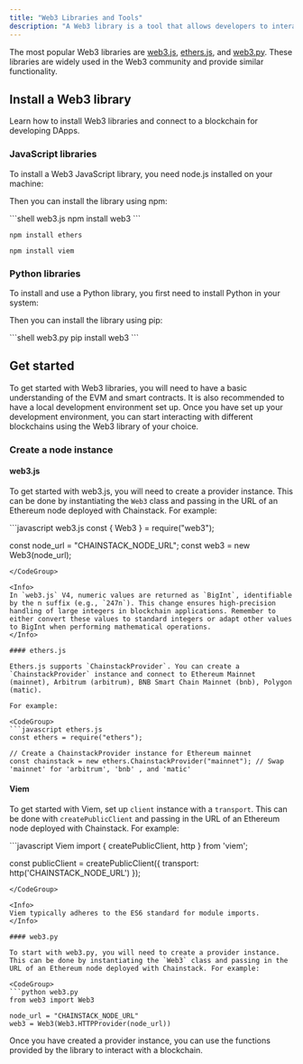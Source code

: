 ---
title: "Web3 Libraries and Tools"
description: "A Web3 library is a tool that allows developers to interact with blockchains. These libraries provide an easy-to-use interface for developers to build decentralized applications (DApps) and interact and retrieve data from a blockchain."
---


The most popular Web3 libraries are [web3.js](https://web3js.readthedocs.io/), [ethers.js](https://docs.ethers.org/), and [web3.py](https://web3py.readthedocs.io/). These libraries are widely used in the Web3 community and provide similar functionality.

## Install a Web3 library

Learn how to install Web3 libraries and connect to a blockchain for developing DApps.

### JavaScript libraries

To install a Web3 JavaScript library, you need node.js installed on your machine:

<CardGroup>
  <Card title="Install node.js" href="https://nodejs.org/en/download/" icon="node" iconType="solid" horizontal />
</CardGroup>

Then you can install the library using npm:

<CodeGroup>
  ```shell web3.js
  npm install web3
  ```

  ```shell ethers.js
  npm install ethers
  ```

  ```Text Viem
  npm install viem
  ```
</CodeGroup>

### Python libraries

To install and use a Python library, you first need to install Python in your system:

<CardGroup>
  <Card title="Install Python" href="https://realpython.com/installing-python/" icon="python" iconType="solid" horizontal />
</CardGroup>

Then you can install the library using pip:

<CodeGroup>
  ```shell web3.py
  pip install web3
  ```
</CodeGroup>

## Get started

To get started with Web3 libraries, you will need to have a basic understanding of the EVM and smart contracts. It is also recommended to have a local development environment set up. Once you have set up your development environment, you can start interacting with different blockchains using the Web3 library of your choice.

### Create a node instance

#### web3.js

To get started with web3.js, you will need to create a provider instance. This can be done by instantiating the `Web3` class and passing in the URL of an Ethereum node deployed with Chainstack. For example:

<CodeGroup>
  ```javascript web3.js
  const { Web3 } = require("web3");

  const node_url = "CHAINSTACK_NODE_URL";
  const web3 = new Web3(node_url);
  ```
</CodeGroup>

<Info>
  In `web3.js` V4, numeric values are returned as `BigInt`, identifiable by the n suffix (e.g., `247n`). This change ensures high-precision handling of large integers in blockchain applications. Remember to either convert these values to standard integers or adapt other values to BigInt when performing mathematical operations.
</Info>

#### ethers.js

Ethers.js supports `ChainstackProvider`. You can create a `ChainstackProvider` instance and connect to Ethereum Mainnet (mainnet), Arbitrum (arbitrum), BNB Smart Chain Mainnet (bnb), Polygon (matic).

For example:

<CodeGroup>
  ```javascript ethers.js
  const ethers = require("ethers");

  // Create a ChainstackProvider instance for Ethereum mainnet
  const chainstack = new ethers.ChainstackProvider("mainnet"); // Swap 'mainnet' for 'arbitrum', 'bnb' , and 'matic'
  ```
</CodeGroup>

#### Viem

To get started with Viem, set up `client` instance with a `transport`. This can be done with `createPublicClient` and passing in the URL of an Ethereum node deployed with Chainstack. For example:

<CodeGroup>
  ```javascript Viem
  import { createPublicClient, http } from 'viem';

  const publicClient = createPublicClient({
    transport: http('CHAINSTACK_NODE_URL')
  });
  ```
</CodeGroup>

<Info>
  Viem typically adheres to the ES6 standard for module imports.
</Info>

#### web3.py

To start with web3.py, you will need to create a provider instance. This can be done by instantiating the `Web3` class and passing in the URL of an Ethereum node deployed with Chainstack. For example:

<CodeGroup>
  ```python web3.py
  from web3 import Web3

  node_url = "CHAINSTACK_NODE_URL"
  web3 = Web3(Web3.HTTPProvider(node_url))
  ```
</CodeGroup>

Once you have created a provider instance, you can use the functions provided by the library to interact with a blockchain.
